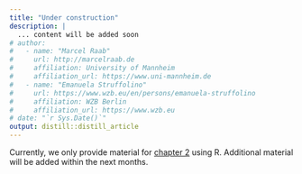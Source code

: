 ```yaml
---
title: "Under construction"
description: |
  ... content will be added soon
# author:
#   - name: "Marcel Raab"
#     url: http://marcelraab.de
#     affiliation: University of Mannheim
#     affiliation_url: https://www.uni-mannheim.de
#   - name: "Emanuela Struffolino"
#     url: https://www.wzb.eu/en/persons/emanuela-struffolino
#     affiliation: WZB Berlin
#     affiliation_url: https://www.wzb.eu
# date: "`r Sys.Date()`"
output: distill::distill_article
---
```

  
Currently, we only provide material for [chapter 2](rChapter2.html) using R.
Additional material will be added within the next months.
